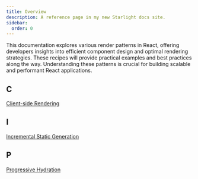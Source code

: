 ```yaml
---
title: Overview
description: A reference page in my new Starlight docs site.
sidebar:
  order: 0
---
```


This documentation explores various render patterns in React, offering developers insights into efficient component design and optimal rendering strategies. These recipes will provide practical examples and best practices along the way. Understanding these patterns is crucial for building scalable and performant React applications.

## C
[Client-side Rendering](/react/render-patterns/client-side-rendering/)

## I
[Incremental Static Generation](/react/render-patterns/incremental-static-generation/)

## P
[Progressive Hydration](/react/render-patterns/progressive-hydration/)